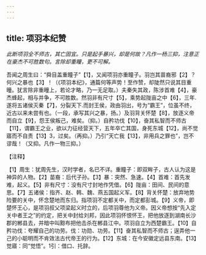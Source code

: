 ```yaml
---
---
---
```

title: 项羽本纪赞
---



*此断项羽全不师古，其亡固宜。只是起手暴兴，却是何故？凡作一杨三抑，注意正在豪杰不可胜数句。言除却重瞳，更不可解。*

吾闻之周生曰：“舜目盖重瞳子”【1】，又闻项羽亦重瞳子。羽岂其苗裔邪【2】？何兴之暴也【3】！（《项羽本纪》，通篇何等声势！至作赞，却陡然只说其目重曈。犹言除非重曈上，若论才略，乃一无足取。）夫秦失其政，陈涉首难【4】，豪杰蜂起，相与并争，不可胜数。然羽非有尺寸【5】，乘势起陇亩之中【6】，三年.遂将五诸侯灭秦【7】，分裂天下.而封王侯，政由羽出，号为“霸王”，位虽不终，近古以来未尝有也。（一段，承写其兴之暴，扬。）及羽背关怀楚【8】，放逐义帝而自立【9】，怨王侯叛己，难矣。（抑。）自矜功伐【10】，奋其私智而不师古【11】，谓霸王之业，欲以力征经营天下，五年卒亡其国，身死东城【12】，尚不觉寤而不自责【13】3，过矣。（再抑。）乃引“天亡我【13】，非用兵之罪也”，岂不谬哉！（又抑。凡作一物三抑。）

【注释】

【1】周生：犹周先生，汉时学者，名已不详。重瞳子：即双眸子，古人认为这是神异的人物。【2】苗裔：后代子孙。【3】暴：突然、急速。【4】首难：首先发难，起义。【5】非有尺寸：没有尺寸封地作凭借。【6】陇亩：田间、民间的意思。【7】五诸侯：指齐、赵、韩、魏、燕五国起义军。【8】背关怀楚：放弃地势险要的关中，怀念楚地而东归。指项羽不定都关中，而定都彭城。【9】义帝，即楚怀王心，是项羽叔父项梁起义时立的，后项羽尊他为义帝。因义帝想按“先入定关中者王之”的约定，把关中封给刘邦，因此项羽怀恨怀王，把他放逐到湖南长沙郡的郴县去，并暗中叫黥布把他击杀在郴县江中。项羽自立为西楚霸王。【10】自矜功伐：夸耀自己的功劳。伐：功勋、功劳。【11】奋其私智而不师古；逞弄他一己的小聪明而不肯效法古代帝王的行为。【12】东城：在今安徽定远县东南。【13】觉寤：同“觉悟”。1引：借口、托辞。